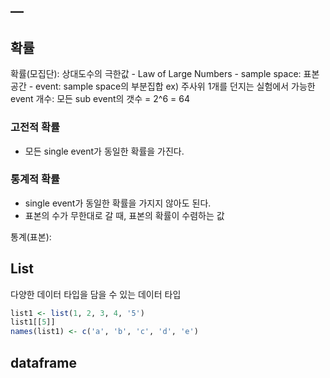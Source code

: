---
---

## 확률
확률(모집단): 상대도수의 극한값
- Law of Large Numbers
- sample space: 표본공간
- event: sample space의 부분집합
ex) 주사위 1개를 던지는 실험에서 가능한 event 개수: 모든 sub event의 갯수 = 2^6 = 64

### 고전적 확률
- 모든 single event가 동일한 확률을 가진다.

### 통계적 확률
- single event가 동일한 확률을 가지지 않아도 된다.
- 표본의 수가 무한대로 갈 때, 표본의 확률이 수렴하는 값

통계(표본): 

## List
다양한 데이터 타입을 담을 수 있는 데이터 타입

```r
list1 <- list(1, 2, 3, 4, '5')
list1[[5]]
names(list1) <- c('a', 'b', 'c', 'd', 'e')
```

## dataframe

